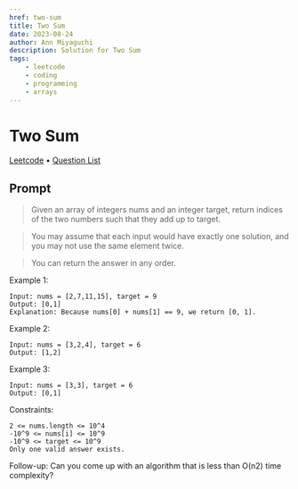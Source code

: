 ```yaml
---
href: two-sum
title: Two Sum
date: 2023-08-24
author: Ann Miyaguchi
description: Solution for Two Sum
tags: 
    - leetcode
    - coding
    - programming
    - arrays
---
```

# Two Sum 

[Leetcode](https://leetcode.com/problems/two-sum/) • [Question List](Coding-Questions)

## Prompt
> Given an array of integers nums and an integer target, return indices of the two numbers such that they add up to target.

> You may assume that each input would have exactly one solution, and you may not use the same element twice.

> You can return the answer in any order.


Example 1:
```
Input: nums = [2,7,11,15], target = 9
Output: [0,1]
Explanation: Because nums[0] + nums[1] == 9, we return [0, 1].
```

Example 2:
```
Input: nums = [3,2,4], target = 6
Output: [1,2]
```

Example 3:
```
Input: nums = [3,3], target = 6
Output: [0,1]
```

Constraints:
```
2 <= nums.length <= 10^4
-10^9 <= nums[i] <= 10^9
-10^9 <= target <= 10^9
Only one valid answer exists.
```

Follow-up: Can you come up with an algorithm that is less than O(n2) time complexity?